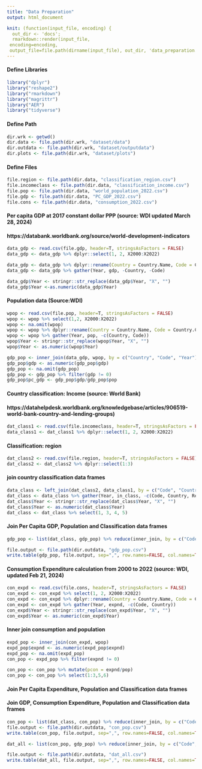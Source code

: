 ```yaml
---
title: "Data Preparation"
output: html_document

knit: (function(input_file, encoding) {
  out_dir <- 'docs';
  rmarkdown::render(input_file,
 encoding=encoding,
 output_file=file.path(dirname(input_file), out_dir, 'data_preparation.html'))})
---
```


#### Define Libraries
```r
library("dplyr")
library("reshape2")
library("rmarkdown")
library("magrittr")
library("AER")
library("tidyverse")
```

#### Define Path
```r
dir.wrk <- getwd()
dir.data <- file.path(dir.wrk, "dataset/data")
dir.outdata <- file.path(dir.wrk, "dataset/outputdata")
dir.plots <- file.path(dir.wrk, "dataset/plots")
```

#### Define Files
```r
file.region <- file.path(dir.data, "classification_region.csv")
file.incomeclass <- file.path(dir.data, "classification_income.csv")
file.pop <- file.path(dir.data, "world_population_2022.csv")
file.gdp <- file.path(dir.data, "PC_GDP_2022.csv")
file.cons <- file.path(dir.data, "consumption_2022.csv")
```

#### Per capita GDP at 2017 constant dollar PPP (source: WDI updated March 28, 2024)
#### https://databank.worldbank.org/source/world-development-indicators#
```r
data_gdp <- read.csv(file.gdp, header=T, stringsAsFactors = FALSE)
data_gdp <- data_gdp %>% dplyr::select(1, 2, X2000:X2022)

data_gdp <- data_gdp %>% dplyr::rename(Country = Country.Name, Code = Country.Code)
data_gdp <- data_gdp %>% gather(Year, gdp, -Country, -Code)

data_gdp$Year <- stringr::str_replace(data_gdp$Year, "X", "")
data_gdp$Year <-as.numeric(data_gdp$Year)
```

#### Population data (Source:WDI)
```r
wpop <- read.csv(file.pop, header=T, stringsAsFactors = FALSE)
wpop <- wpop %>% select(1,2, X2000:X2022)
wpop <- na.omit(wpop)
wpop <- wpop %>% dplyr::rename(Country = Country.Name, Code = Country.Code)
wpop <- wpop %>% gather(Year, pop, -c(Country, Code))
wpop$Year <- stringr::str_replace(wpop$Year, "X", "")
wpop$Year <- as.numeric(wpop$Year)

gdp_pop <- inner_join(data_gdp, wpop, by = c("Country", "Code", "Year"))
gdp_pop$gdp <- as.numeric(gdp_pop$gdp)
gdp_pop <- na.omit(gdp_pop)
gdp_pop <- gdp_pop %>% filter(gdp != 0)
gdp_pop$pc_gdp <- gdp_pop$gdp/gdp_pop$pop
```

#### Country classification: Income (source: World Bank) 
#### https://datahelpdesk.worldbank.org/knowledgebase/articles/906519-world-bank-country-and-lending-groups)

```r
dat_class1 <- read.csv(file.incomeclass, header=T, stringsAsFactors = FALSE)
data_class1 <- dat_class1 %>% dplyr::select(1, 2, X2000:X2022)
```

#### Classification: region
```r
dat_class2 <- read.csv(file.region, header=T, stringsAsFactors = FALSE)
dat_class2 <- dat_class2 %>% dplyr::select(1:3)
```

#### join country classification data frames
```r
data_class <- left_join(dat_class2, data_class1, by = c("Code", "Country"))
dat_class <- data_class %>% gather(Year, in_class, -c(Code, Country, Region))
dat_class$Year <- stringr::str_replace(dat_class$Year, "X", "")
dat_class$Year <- as.numeric(dat_class$Year)
dat_class <- dat_class %>% select(1, 3, 4, 5)
```

#### Join Per Capita GDP, Population and Classification data frames
```r
gdp_pop <- list(dat_class, gdp_pop) %>% reduce(inner_join, by = c("Code", "Year"))

file.output <- file.path(dir.outdata, "gdp_pop.csv")
write.table(gdp_pop, file.output, sep=",", row.names=FALSE, col.names=TRUE, quote=FALSE)
```

#### Consumption Expenditure calculation from 2000 to 2022 (source: WDI, updated Feb 21, 2024)
```r
con_expd <- read.csv(file.cons, header=T, stringsAsFactors = FALSE)
con_expd <- con_expd %>% select(1, 2, X2000:X2022)
con_expd <- con_expd %>% dplyr::rename(Country = Country.Name, Code = Country.Code)
con_expd <- con_expd %>% gather(Year, expnd, -c(Code, Country))
con_expd$Year <- stringr::str_replace(con_expd$Year, "X", "")
con_expd$Year <- as.numeric(con_expd$Year)
```

#### Inner join consumption and population
```r
expd_pop <- inner_join(con_expd, wpop)
expd_pop$expnd <- as.numeric(expd_pop$expnd)
expd_pop <- na.omit(expd_pop)
con_pop <- expd_pop %>% filter(expnd != 0)

con_pop <- con_pop %>% mutate(pcon = expnd/pop)
con_pop <- con_pop %>% select(1:3,5,6)
```

#### Join Per Capita Expenditure, Population and Classification data frames
#### Join GDP, Consumption Expenditure, Population and Classification data frames
```r
con_pop <- list(dat_class, con_pop) %>% reduce(inner_join, by = c("Code", "Year"))
file.output <- file.path(dir.outdata, "con_pop.csv")
write.table(con_pop, file.output, sep=",", row.names=FALSE, col.names=TRUE, quote=FALSE)

dat_all <- list(con_pop, gdp_pop) %>% reduce(inner_join, by = c("Code", "Country", "Year", "pop", "Region", "in_class"))

file.output <- file.path(dir.outdata, "dat_all.csv")
write.table(dat_all, file.output, sep=",", row.names=FALSE, col.names=TRUE, quote=FALSE)
```
